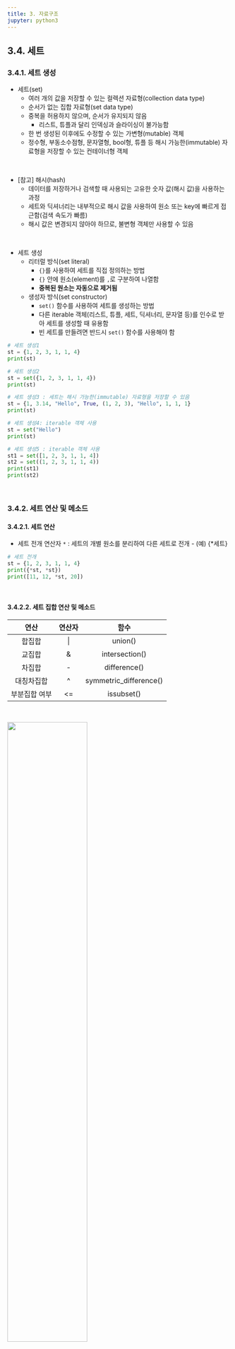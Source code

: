 ```yaml
---
title: 3. 자료구조
jupyter: python3
---
```


## 3.4. 세트
### 3.4.1. 세트 생성
+ 세트(set)
  + 여러 개의 값을 저장할 수 있는 컬렉션 자료형(collection data type)
  + 순서가 없는 집합 자료형(set data type)
  + 중복을 허용하지 않으며, 순서가 유지되지 않음
    + 리스트, 튜플과 달리 인덱싱과 슬라이싱이 불가능함
  + 한 번 생성된 이후에도 수정할 수 있는 가변형(mutable) 객체
  + 정수형, 부동소수점형, 문자열형, bool형, 튜플 등 해시 가능한(immutable) 자료형을 저장할 수 있는 컨테이너형 객체

<br>

+ [참고] 해시(hash)
  + 데이터를 저장하거나 검색할 때 사용되는 고유한 숫자 값(해시 값)을 사용하는 과정
  + 세트와 딕셔너리는 내부적으로 해시 값을 사용하여 원소 또는 key에 빠르게 접근함(검색 속도가 빠름)
  + 해시 값은 변경되지 않아야 하므로, 불변형 객체만 사용할 수 있음

<br>

+ 세트 생성
  + 리터럴 방식(set literal)
    + `{}`를 사용하여 세트를 직접 정의하는 방법
    + `{}` 안에 원소(element)를 `,`로 구분하여 나열함
    + **중복된 원소는 자동으로 제거됨**
  + 생성자 방식(set constructor)
    + `set()` 함수를 사용하여 세트를 생성하는 방법
    + 다른 iterable 객체(리스트, 튜플, 세트, 딕셔너리, 문자열 등)를 인수로 받아 세트를 생성할 때 유용함
    + 빈 세트를 만들려면 반드시 `set()` 함수를 사용해야 함


```python
# 세트 생성1
st = {1, 2, 3, 1, 1, 4}
print(st)
```

```python
# 세트 생성2
st = set({1, 2, 3, 1, 1, 4})
print(st)
```

```python
# 세트 생성3 : 세트는 해시 가능한(immutable) 자료형을 저장할 수 있음
st = {1, 3.14, "Hello", True, (1, 2, 3), "Hello", 1, 1, 1}
print(st)
```

```python
# 세트 생성4: iterable 객체 사용
st = set("Hello")
print(st)
```

```python
# 세트 생성5 : iterable 객체 사용
st1 = set([1, 2, 3, 1, 1, 4])
st2 = set((1, 2, 3, 1, 1, 4))
print(st1)
print(st2)
```

<br>

### 3.4.2. 세트 연산 및 메소드
#### 3.4.2.1. 세트 연산
+ 세트 전개 연산자 `*` : 세트의 개별 원소를 분리하여 다른 세트로 전개 - (예) {*세트}

```python
# 세트 전개
st = {1, 2, 3, 1, 1, 4}
print({*st, *st})
print([11, 12, *st, 20])
```

<br>

#### 3.4.2.2. 세트 집합 연산 및 메소드

|연산|연산자|함수|
|:---:|:---:|:------------:|
|합집합|\||union()|
|교집합|&|intersection()|
|차집합|-|difference()|
|대칭차집합|^|symmetric_difference()|
|부분집합 여부|<=|issubset()|

<br>

![](./images/fig3-2.png){width=60%}


```python
# 세트 연산1
A = {1, 2, 3}
B = {3, 4, 5}

print(A | B)                               # 합집합
print(A & B)                               # 교집합
print(A - B)                               # 차집합
print(A ^ B)                               # 대칭차집합
print(A <= B)                              # 부분집합 여부
```

```python
# 세트 연산2
A = {1, 2, 3}
B = {3, 4, 5}

print(A.union(B))
print(A.intersection(B))
print(A.difference(B))
print(A.symmetric_difference(B))
print(A.issubset(B))
```

```python
# 세트 연산3 : 여러 개의 세트를 연쇄적으로 한 번에 연산 가능
A = {1, 2, 3}
B = {3, 4, 5}
C = {5, 6, 7}

# 연산자 사용
print(A | B | C)
print(A & B & C)

# 메소드 사용
print(A.union(B, C))
print(A.intersection(B, C))
```

<br>

#### 3.4.2.3. 세트 추가/삭제/검색

|함수|설명|
|:---:|:------------|
|add()|- 새로운 값을 세트에 추가|
|update()|- 여러 개 값을 세트에 추가|
|pop()|- 임의의 값을 삭제하고 그 값을 반환 <br>- 어떤 값을 삭제할지 예측 불가능|
|remove()|- 세트에서 일치하는 값을 삭제 <br>- 일치하는 값이 없으면 오류가 발생함|
|discard()|- 세트에서 일치하는 값을 삭제 <br>- 일치하는 값이 없어도 오류가 발생하지 않음|
|clear()|- 세트의 모든 원소를 삭제|
|in 연산자|세트 내부에 특정 값이 있다면 True, 없다면 False를 반환|

```python
# 세트에 한 개의 원소 추가
st = {1, 2, 3}
st.add(6)                                  # 실행 결과로 아무것도 출력하지 않음
print(st)                                  # st 원본 값이 변함
```

```python
# 세트에 여러 개의 원소 추가
st = {1, 2, 3}
st.update([1, 2, 6])                       # 리스트 사용
print(st)

st.update((1, 7))                          # 튜플 사용
print(st)

st.update({8, 9})                          # 세트 사용
print(st)
```

```python
# 임의의 원소 삭제
st = {1, 2, 3}
result = st.pop()                          # 임의의 원소를 삭제 후 반환
print(st)                                  # st 원본 값이 변함
print(result)
```

```python
# 일치하는 값 삭제1
st = {1, 2, 3}
st.remove(3)
print(st)
```

```python
# 일치하는 값 삭제2 : remove() 함수는 일치하는 값이 없으면 오류가 발생함
#st = {1, 2, 3}
#st.remove(4)
#print(st)
```

```python
# 일치하는 값 삭제3
st = {1, 2, 3}
st.discard(3)
print(st)
```

```python
# 일치하는 값 삭제4 : discard() 함수는 일치하는 값이 없어도 오류가 발생하지 않음
st = {1, 2, 3}
st.discard(4)
print(st)
```

```python
# 세트 모든 원소 삭제
st = {1, 2, 3}
st.clear()
print(st)
```

```python
# 특정값 찾기
st = {1, 2, 3}
print(3 in st)
print(6 in st)
```

<br>

### 3.4.3. 세트 컴프리헨션

> {식 for 변수 in 반복범위 if 조건식}


+ 리스트 컴프리헨션과 문법이 동일함
+ 자동으로 중복이 제거되므로 빠르고 편리함

```python
# 이메일 리스트에서 '@'가 포함된 유효한 이메일 주소만 추출
emails = ["user1@gmail.com", "user2", "test@yahoo.com", "invalid_email", "hello@naver.com"]
valid_emails = {e for e in emails if "@" in e}
print(valid_emails)
```

```python
# 문장에서 알파벳 문자만 추출 (중복 제거)
sentence = "Python is amazing! 123"
unique_chars = {char.lower() for char in sentence if char.isalpha()}
print(unique_chars)
```

```python
# 주어진 숫자 리스트에서 짝수의 제곱을 저장하는 세트
numbers = [1, 2, 3, 4, 5, 6, 7, 8, 9, 10]
even_squares = {n**2 for n in numbers if n % 2 == 0}
print(even_squares) 
```

```python
# 웹사이트 방문 기록에서 도메인만 추출 (중복 제거)
urls = ["https://google.com", "http://example.com", "https://google.com", "https://openai.com"]
domains = {url.split("//")[1] for url in urls}
print(domains)
```

```python
# 두 개의 리스트에서 공통된 단어만 저장 (중복 없이)
words1 = ["apple", "banana", "cherry", "durian"]
words2 = ["banana", "durian", "fig", "grape"]
common_words = {word for word in words1 if word in words2}
print(common_words)  
```

